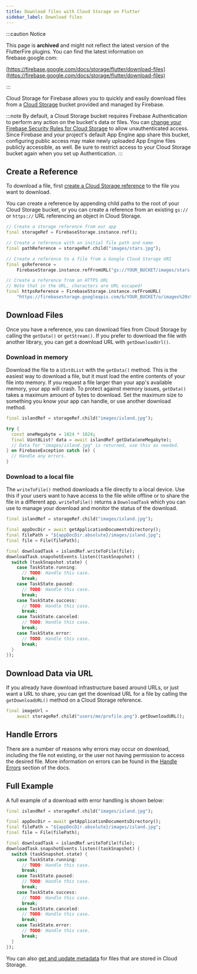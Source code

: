 ```yaml
---
title: Download files with Cloud Storage on Flutter
sidebar_label: Download files
---
```


:::caution Notice

This page is **archived** and might not reflect the latest version of the
FlutterFire plugins. You can find the latest information on
firebase.google.com:

[https://firebase.google.com/docs/storage/flutter/download-files](https://firebase.google.com/docs/storage/flutter/download-files)

:::

Cloud Storage for Firebase allows you to quickly and easily download
files from a [Cloud Storage](//cloud.google.com/storage)
bucket provided and managed by Firebase.

:::note
By default, a Cloud Storage bucket requires Firebase Authentication to
perform any action on the bucket's data or files. You can
[change your Firebase Security Rules for Cloud Storage](https://firebase.google.com/docs/storage/security/rules-conditions#public)
to allow unauthenticated access. Since Firebase and your project's default
App Engine app share this bucket, configuring public access may make newly
uploaded App Engine files publicly accessible, as well. Be sure to restrict
access to your Cloud Storage bucket again when you set up Authentication.
:::


## Create a Reference

To download a file, first [create a Cloud Storage reference](create-reference)
to the file you want to download.

You can create a reference by appending child paths to the root of your
Cloud Storage bucket, or you can create a reference from an existing
`gs://` or `https://` URL referencing an object in Cloud Storage.

```dart
// Create a storage reference from our app
final storageRef = FirebaseStorage.instance.ref();

// Create a reference with an initial file path and name
final pathReference = storageRef.child("images/stars.jpg");

// Create a reference to a file from a Google Cloud Storage URI
final gsReference =
    FirebaseStorage.instance.refFromURL("gs://YOUR_BUCKET/images/stars.jpg");

// Create a reference from an HTTPS URL
// Note that in the URL, characters are URL escaped!
final httpsReference = FirebaseStorage.instance.refFromURL(
    "https://firebasestorage.googleapis.com/b/YOUR_BUCKET/o/images%20stars.jpg");
```


## Download Files

Once you have a reference, you can download files from Cloud Storage
by calling the `getData()` or `getStream()`. If you prefer to download the file
with another library, you can get a download URL with `getDownloadUrl()`.

### Download in memory

Download the file to a `UInt8List` with the `getData()` method. This is the
easiest way to download a file, but it must load the entire contents of
your file into memory. If you request a file larger than your app's available
memory, your app will crash. To protect against memory issues, `getData()`
takes a maximum amount of bytes to download. Set the maximum size to something
you know your app can handle, or use another download method.

```dart
final islandRef = storageRef.child("images/island.jpg");

try {
  const oneMegabyte = 1024 * 1024;
  final Uint8List? data = await islandRef.getData(oneMegabyte);
  // Data for "images/island.jpg" is returned, use this as needed.
} on FirebaseException catch (e) {
  // Handle any errors.
}
```

### Download to a local file

The `writeToFile()` method downloads a file directly to a local device. Use this if
your users want to have access to the file while offline or to share the file in a
different app. `writeToFile()` returns a `DownloadTask` which you can use to manage
your download and monitor the status of the download.

```dart
final islandRef = storageRef.child("images/island.jpg");

final appDocDir = await getApplicationDocumentsDirectory();
final filePath = "${appDocDir.absolute}/images/island.jpg";
final file = File(filePath);

final downloadTask = islandRef.writeToFile(file);
downloadTask.snapshotEvents.listen((taskSnapshot) {
  switch (taskSnapshot.state) {
    case TaskState.running:
      // TODO: Handle this case.
      break;
    case TaskState.paused:
      // TODO: Handle this case.
      break;
    case TaskState.success:
      // TODO: Handle this case.
      break;
    case TaskState.canceled:
      // TODO: Handle this case.
      break;
    case TaskState.error:
      // TODO: Handle this case.
      break;
  }
});
```

## Download Data via URL

If you already have download infrastructure based around URLs, or just want
a URL to share, you can get the download URL for a file by calling the
`getDownloadURL()` method on a Cloud Storage reference.

```dart
final imageUrl =
    await storageRef.child("users/me/profile.png").getDownloadURL();
```

## Handle Errors

There are a number of reasons why errors may occur on download, including the
file not existing, or the user not having permission to access the desired file.
More information on errors can be found in the [Handle Errors](handle-errors)
section of the docs.

## Full Example

A full example of a download with error handling is shown below:

```dart
final islandRef = storageRef.child("images/island.jpg");

final appDocDir = await getApplicationDocumentsDirectory();
final filePath = "${appDocDir.absolute}/images/island.jpg";
final file = File(filePath);

final downloadTask = islandRef.writeToFile(file);
downloadTask.snapshotEvents.listen((taskSnapshot) {
  switch (taskSnapshot.state) {
    case TaskState.running:
      // TODO: Handle this case.
      break;
    case TaskState.paused:
      // TODO: Handle this case.
      break;
    case TaskState.success:
      // TODO: Handle this case.
      break;
    case TaskState.canceled:
      // TODO: Handle this case.
      break;
    case TaskState.error:
      // TODO: Handle this case.
      break;
  }
});
```

You can also [get and update metadata](file-metadata) for files that are stored
in Cloud Storage.
